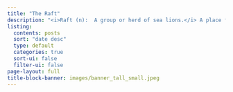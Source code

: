 ```yaml
---
title: "The Raft"
description: "<i>Raft (n):  A group or herd of sea lions.</i> A place for announcements, tutorials, and musings about the {data.table} package and its community."
listing:
  contents: posts
  sort: "date desc"
  type: default
  categories: true
  sort-ui: false
  filter-ui: false
page-layout: full
title-block-banner: images/banner_tall_small.jpeg
---
```


```{=html}
<style>
#title-block-header {
  margin-block-end: 1rem;
  position: relative;
  margin-top: -1px;
  height: 400px;
  background-image: url(images/banner_tall_small.jpeg)
}

.quarto-title-block .quarto-title-banner {
  background-size: 2600px 400px;
  background-repeat: no-repeat;
}

</style>
```
